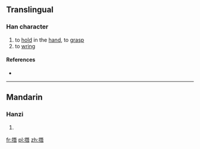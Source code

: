 ==Translingual==

===Han character===
{{Han char|rn=64|rad=手|as=12|sn=15|four=|canj=手一山日 (QMUA)|ids=⿰[[扌]][[朁]]}}

# to [[hold]] in the [[hand]], to [[grasp]]
# to [[wring]]

====References====
* {{Han ref|kx=0453.310|dkj=12687|dj=0803.140|hdz=31956.010|uh=648D|ud=25741}}

----

==Mandarin==

===Hanzi===
{{cmn-hanzi|pin=[[zǎn]] ([[zan3]]), [[xián]] ([[xian2]])|wg=tsan<sup>3</sup>, hsien<sup>2</sup>}}

# {{defn|lang=cmn|sort=手12}}

[[fr:撍]]
[[pl:撍]]
[[zh:撍]]